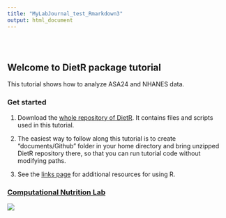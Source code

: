 ```yaml
---
title: "MyLabJournal_test_Rmarkdown3"
output: html_document
---
```


<style type="text/css">
.title {
  display: none;
}

#getting-started img {
  margin-right: 10px;
}

</style>

<div class="row" style="padding-top: 30px;">
<div class="col-sm-6">

# **Welcome to DietR package tutorial**

This tutorial shows how to analyze ASA24 and NHANES data.

### Get started

1. Download the [whole repository of DietR](https://github.com/computational-nutrition-lab/DietR). It contains files and scripts used in this tutorial.

2. The easiest way to follow along this tutorial is to create "documents/Github" folder in your home directory and bring unzipped DietR repository there, so that you can run tutorial code without modifying paths.

3. See the [links page](https://computational-nutrition-lab.github.io/DietR_gh_pages/Links.html) for additional resources for using R.

</div>
<div class="col-sm-6">

### [Computational Nutrition Lab](https://abbyj6.wixsite.com/website)

<a href = "https://crumplab.github.io">
![](images/DietR_Logo.png)
</a>
</div>
